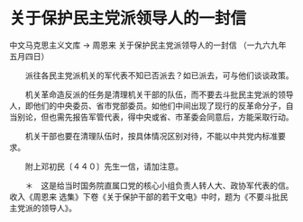 # 关于保护民主党派领导人的一封信

中文马克思主义文库 -> 周恩来
关于保护民主党派领导人的一封信
（一九六九年五月四日）


　　派往各民主党派机关的军代表不知已否派去？如已派去，可与他们谈谈政策。

　　机关革命造反派的任务是清理机关干部的队伍，而不要去斗批民主党派的领导人，即他们的中央委员、省市党部委员。如他们中间出现了现行的反革命分子，自当别论，但也需先报告军管代表，得中央或省、市革委会同意后，方能采取行动。

　　机关干部也要在清理队伍时，按具体情况区别对待，不能以中共党内标准要求。

　　附上邓初民〔４４０〕先生一信，请加注意。



　　＊　这是给当时国务院直属口党的核心小组负责人转人大、政协军代表的信。收入《周恩来 选集》下卷《关于保护干部的若干文电》中时，题为《不要斗批民主党派的领导人》。



